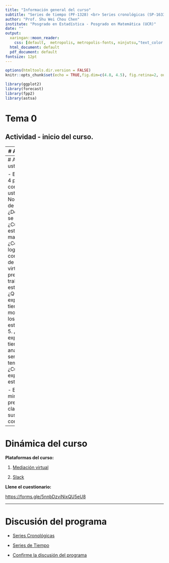 ```yaml
---
title: "Información general del curso"
subtitle: "Series de tiempo (PF-1328) <br> Series cronológicas (SP-1633)"
author: "Prof. Shu Wei Chou Chen"
institute: "Posgrado en Estadística - Posgrado en Matemática (UCR)"
date: ""
output:
  xaringan::moon_reader:
    css: [default,  metropolis, metropolis-fonts, ninjutsu,"text_color.css"]
  html_document: default
  pdf_document: default
fontsize: 12pt
---
```

```r
options(htmltools.dir.version = FALSE)
knitr::opts_chunk$set(echo = TRUE,fig.dim=c(4.8, 4.5), fig.retina=2, out.width="100%")
```


```r
library(ggplot2)
library(forecast)
library(fpp2)
library(astsa)
```


# Tema 0

## Actividad - inicio del curso.


---
# Acerca de mí

- Docente en la Escuela de Estadística.
- Investigador en el Centro de Investigación en Matemática Pura y Aplicada (CIMPA).
- Bachillerato y Maestría Académica en Estadística, UCR.
- Doctorado en Estadística en el Instituto de Matemática y Estadística, Universidad de São Paulo.

**Cursos actuales:**
- Análisis de Series Temporales (4ero año - Bachillerato)
- Series Cronológicas (1er año - Maestría)

**Temas de interés:**
1. Métodos estadísticos y sus aplicaciones
2. Series temporales
3. Análisis espacio-temporal

---
# Acerca de ustedes

- En grupos de 4 personas, conozcan entre ustedes:
1. Nombre y lugar de trabajo...
2. ¿De qué área se graduó? ¿Cuál maestría está matriculada?
3. ¿Cómo ha logrado lidiar con la mezcla de la modalidad virtual y presencial del trabajo y estudios? 
4. ¿Qué expectativas tienen sobre la modalidad de los cursos de este semestre?
5. ¿Qué experiencia tienen sobre el análisis de series temporales?
6. ¿Cuáles son las expectativas de este curso?

- En 10 minutos, presente a la clase uno de sus compañero(a)s.

---
# Dinámica del curso

**Plataformas del curso:**

1. [Mediación virtual](https://mv1.mediacionvirtual.ucr.ac.cr/course/view.php?id=32776)

2. [Slack](https://join.slack.com/t/seriesii-2024/shared_invite/zt-2o9eg7re9-GVWzSk3PYDTkmjYsDhpMNA)



**Llene el cuestionario:**

[https://forms.gle/5nnbDzviNixQU5eU8](https://forms.gle/5nnbDzviNixQU5eU8)


---
# Discusión del programa


- [Series Cronológicas](https://shuwei325.github.io/SP1633-II23/SP1633 Series Cronológicas.pdf)

- [Series de Tiempo](https://shuwei325.github.io/SP1633-II23/PF1328 Series de Tiempo I.pdf)

- [Confirme la discusión del programa]()

